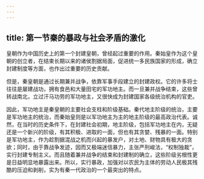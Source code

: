 ```yaml
---
---
---
```

title: 第一节秦的暴政与社会矛盾的激化
---



皇朝作为中国历史上的第一个封建皇朝，曾经起过重要的作用。秦始皇作为这个皇朝的创立者，在结束长期以来的诸侯割据局面，促进统一多民族国家的形成，确立封建制度等方面，也作出过重要的历史贡献。

但是，秦皇朝是通过长期兼并战争，依靠军事手段建立的封建政权。它的许多将士往往是屡建战功，拥有食邑和大量田宅的军功地主。而一旦兼并战争结束，这些曾转战南北，立过汗马功劳的军功地主，又很快成为封建国家各级统治机构的官吏。

因此，军功地主是秦皇朝的主要社会支柱和阶级基础。秦代地主阶级的统治，主要是军功地主的统治，而秦始皇则是以军功地主为主的地主阶级的最高政治代表。诚然，在当时的历史条件下，在封建社会初期，地主阶级，包括军功地主在内，无疑还是一个新兴的阶级，有其积极、进取的一面，但也有其贪婪、残暴的一面。特别是军功地主，作为趁割据混战之机而兴起的暴发户，对土地、财物具有极大的贪欲；同时，由于靠战争发迹，因而又极端迷信暴力，主张严刑峻法，“权制独裁”，实行封建专制主义。而且随着兼并战争的结束和封建制的确立，这些阶级劣根性更是日益明显地暴露出来。所以，实行暴政，加强对以农民为主体的劳动人民极其残酷的压迫和剥削，实为有秦一代政治的一个最突出的特点。